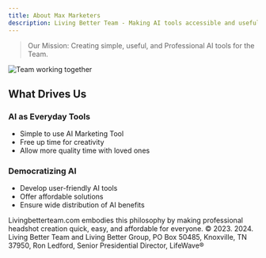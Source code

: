 ```yaml
---
title: About Max Marketers
description: Living Better Team - Making AI tools accessible and useful for everyone
---
```


> Our Mission: Creating simple, useful, and Professional AI tools for the Team.

<div className="flex justify-center my-8">
  <img 
    src="https://cdn.sanity.io/images/abq8rp7f/production/4d0444cfb6a0e1783a0cfd876c4b0e9a0e5324aa-2312x840.jpg?auto=format" 
    alt="Team working together"
    className="max-w-full h-auto rounded-lg shadow-md"
  />
</div>

## What Drives Us

### AI as Everyday Tools
- Simple to use AI Marketing Tool
- Free up time for creativity
- Allow more quality time with loved ones

### Democratizing AI
- Develop user-friendly AI tools
- Offer affordable solutions
- Ensure wide distribution of AI benefits

Livingbetterteam.com embodies this philosophy by making professional headshot creation quick, easy, and affordable for everyone.
©️ 2023. 2024.  Living Better Team and Living Better Group, PO Box 50485, Knoxville, TN 37950, Ron Ledford, Senior Presidential Director, LifeWave® 
